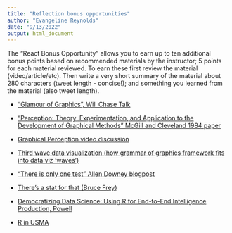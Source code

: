 ```yaml
---
title: "Reflection bonus opportunities"
author: "Evangeline Reynolds"
date: "9/13/2022"
output: html_document
---
```


The "React Bonus Opportunity" allows you to earn up to ten additional bonus points based on recommended materials by the instructor; 5 points for each material reviewed. To earn these first review the material (video/article/etc).  Then write a very short summary of the material about 280 characters (tweet length - concise!); and something you learned from the material (also tweet length).


- ["Glamour of Graphics", Will Chase Talk](https://www.youtube.com/watch?v=h5cTacaWE6I)	
- ["Perception: Theory, Experimentation, and Application to the Development of Graphical Methods" McGill and Cleveland 1984	paper](https://www.jstor.org/stable/2288400#metadata_info_tab_contents	academic article)
- [Graphical Perception video discussion](https://www.youtube.com/watch?v=edAf1jx1wh8	video)
- [Third wave data visualization (how grammar of graphics framework fits into data viz 'waves')](https://www.youtube.com/watch?v=itChfcTx7ao)
- ["There is only one test" Allen Downey blogpost](	http://allendowney.blogspot.com/2016/06/there-is-still-only-one-test.html)

- [There's a stat for that (Bruce Frey)](https://www.amazon.com/There%E2%80%B2s-Stat-That-What-When/dp/1483318753)	

- [Democratizing Data Science: Using R for End-to-End Intelligence Production, Powell](https://www.youtube.com/watch?v=NTb1w61_Bwc&feature=youtu.be)

- [R in USMA](https://www.youtube.com/watch?v=Npk-cfQVqKo&feature=youtu.be)
